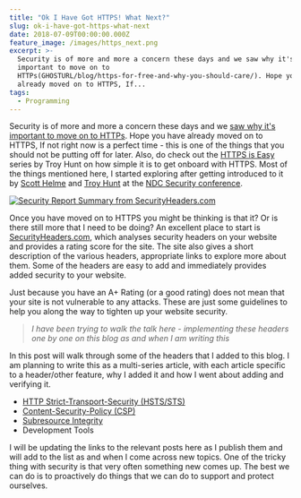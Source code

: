 ```yaml
---
title: "Ok I Have Got HTTPS! What Next?"
slug: ok-i-have-got-https-what-next
date: 2018-07-09T00:00:00.000Z
feature_image: /images/https_next.png
excerpt: >-
  Security is of more and more a concern these days and we saw why it's
  important to move on to
  HTTPs(GHOSTURL/blog/https-for-free-and-why-you-should-care/). Hope you have
  already moved on to HTTPS, If...
tags:
  - Programming
---
```

Security is of more and more a concern these days and we [saw why it's important to move on to HTTPs](/blog/https-for-free-and-why-you-should-care/). Hope you have already moved on to HTTPS, If not right now is a perfect time - this is one of the things that you should not be putting off for later. Also, do check out the [HTTPS is Easy](https://httpsiseasy.com/) series by Troy Hunt on how simple it is to get onboard with HTTPS. Most of the things mentioned here, I started exploring after getting introduced to it by [Scott Helme](https://scotthelme.co.uk/) and [Troy Hunt](https://www.troyhunt.com/) at the [NDC Security conference](/blog/ndc-security-2018-overview-and-key-takeaways/).

[![Security Report Summary from SecurityHeaders.com](/images/https_next.png)](https://securityheaders.com/?q=rahulpnath.com&followRedirects=on)

Once you have moved on to HTTPS you might be thinking is that it? Or is there still more that I need to be doing? An excellent place to start is [SecurityHeaders.com](https://securityheaders.com/), which analyses security headers on your website and provides a rating score for the site. The site also gives a short description of the various headers, appropriate links to explore more about them. Some of the headers are easy to add and immediately provides added security to your website.

Just because you have an A+ Rating (or a good rating) does not mean that your site is not vulnerable to any attacks. These are just some guidelines to help you along the way to tighten up your website security.

> _I have been trying to walk the talk here - implementing these headers one by one on this blog as and when I am writing this_

In this post will walk through some of the headers that I added to this blog. I am planning to write this as a multi-series article, with each article specific to a header/other feature, why I added it and how I went about adding and verifying it.

-   [HTTP Strict-Transport-Security (HSTS/STS)](/blog/http-strict-transport-security-sts-or-hsts)
-   [Content-Security-Policy (CSP)](/blog/http-content-security-policy-csp/)
-   [Subresource Integrity](/blog/subresource-integrity-sri/)
-   Development Tools

I will be updating the links to the relevant posts here as I publish them and will add to the list as and when I come across new topics. One of the tricky thing with security is that very often something new comes up. The best we can do is to proactively do things that we can do to support and protect ourselves.
